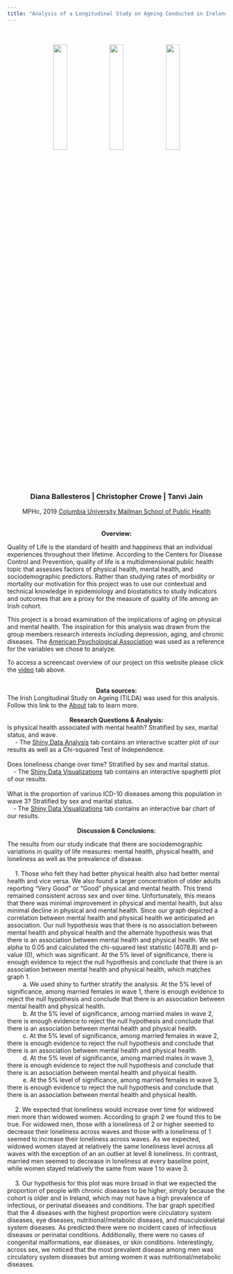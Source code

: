 ```yaml
---
title: "Analysis of a Longitudinal Study on Ageing Conducted in Ireland"
---
```

<br> 
<br> 
<center>
<img src ="images/old_couple_1.jpg" style="width:25%">
<img src ="images/old_couple_3.jpg" style="width:25%">
<img src ="images/old_couple_2.png" style="width:25%">
</center> 
<br> 
<br> 
<center>
### Diana Ballesteros | Christopher Crowe | Tanvi Jain 
MPHc, 2019 [Columbia University Mailman School of Public Health](https://www.mailman.columbia.edu/)
</center>
<br>
<br>
<center>
<b>
Overview:
</b>
</center>
Quality of Life is the standard of health and happiness that an individual experiences throughout their lifetime. According to the Centers for Disease Control and Prevention, quality of life is a multidimensional public health topic that assesses factors of physical health, mental health, and sociodemographic predictors. Rather than studying rates of morbidity or mortality our motivation for this project was to use our contextual and technical knowledge in epidemiology and biostatistics to study indicators and outcomes that are a proxy for the measure of quality of life among an Irish cohort.

This project is a broad examination of the implications of aging on physical and mental health. The inspiration for this analysis was drawn from the group members research interests including depression, aging, and chronic diseases. The [American Psychological Association](https://www.apa.org/helpcenter/aging-depression.aspx ) was used as a reference for the variables we chose to analyze.

To access a screencast overview of our project on this website please click the [video](www.youtube.com) tab above.

<br>
<center>
<b>
Data sources:
</b>
</center>
The Irish Longitudinal Study on Ageing (TILDA) was used for this analysis. Follow this link to the [About](https://deg2163.github.io/p8105_tilda.github.io/about.html) tab to learn more.
<br>
<br>
<center>
<b>
Research Questions & Analysis:
</b>
</center>
Is physical health associated with mental health? Stratified by sex, marital status, and wave.
<br>
&emsp; - The [Shiny Data Analysis](https://clc2229.shinyapps.io/shiny_analysis/) tab contains an interactive scatter plot of our results as well as a Chi-squared Test of Independence.
<br>
<br>
Does loneliness change over time? Stratified by sex and marital status.
<br>
&emsp;- The [Shiny Data Visualizations](https://clc2229.shinyapps.io/shiny_test/) tab contains an interactive spaghetti plot of our results.
<br>
<br>
What is the proportion of various ICD-10 diseases among this population in wave 3? Stratified by sex and marital status.
<br>
&emsp;- The [Shiny Data Visualizations](https://clc2229.shinyapps.io/shiny_test/) tab contains an interactive bar chart of our results.
<br>
<br>
<center>
<b>
Discussion & Conclusions:
</b>
</center>
The results from our study indicate that there are sociodemographic variations in quality of life measures: mental health, physical health, and loneliness as well as the prevalence of disease. 
<br>
<br>
&emsp; 1. Those who felt they had better physical health also had better mental health and vice versa. We also found a larger concentration of older adults reporting "Very Good" or "Good" physical and mental health. This trend remained consistent across sex and over time. Unfortunately, this means that there was minimal improvement in physical and mental health, but also minimal decline in physical and mental health. Since our graph depicted a correlation between mental health and physical health we anticipated an association. Our null hypothesis was that there is no association between mental health and physical health and the alternate hypothesis was that there is an association between mental health and physical health. We set alpha to 0.05 and calculated the chi-squared test statistic (4078.8) and p-value (0), which was significant. At the 5% level of significance, there is enough evidence to reject the null hypothesis and conclude that there is an association between mental health and physical health, which matches graph 1.
<br>
&emsp; &emsp; a. We used shiny to further stratify the analysis. At the 5% level of significance, among married females in wave 1, there is enough evidence to reject the null hypothesis and conclude that there is an association between mental health and physical health.
<br>
&emsp; &emsp; b. At the 5% level of significance, among married males in wave 2, there is enough evidence to reject the null hypothesis and conclude that there is an association between mental health and physical health.
<br>
&emsp; &emsp; c. At the 5% level of significance, among married females in wave 2, there is enough evidence to reject the null hypothesis and conclude that there is an association between mental health and physical health.
<br>
&emsp; &emsp; d. At the 5% level of significance, among married males in wave 3, there is enough evidence to reject the null hypothesis and conclude that there is an association between mental health and physical health.
<br>
&emsp; &emsp; e. At the 5% level of significance, among married females in wave 3, there is enough evidence to reject the null hypothesis and conclude that there is an association between mental health and physical health.
<br>
<br>
&emsp; 2. We expected that loneliness would increase over time for widowed men more than widowed women. According to graph 2 we found this to be true. For widowed men, those with a loneliness of 2 or higher seemed to decrease their loneliness across waves and those with a loneliness of 1 seemed to increase their loneliness across waves. As we expected, widowed women stayed at relatively the same loneliness level across all waves with the exception of an an outlier at level 8 loneliness. In contrast, married men seemed to decrease in loneliness at every baseline point, while women stayed relatively the same from wave 1 to wave 3.
<br>
<br>
&emsp; 3. Our hypothesis for this plot was more broad in that we expected the proportion of people with chronic diseases to be higher, simply because the cohort is older and in Ireland, which may not have a high prevalence of infectious, or perinatal diseases and conditions. The bar graph specified that the 4 diseases with the highest proportion were circulatory system diseases, eye diseases, nutritional/metabolic diseases, and musculoskeletal system diseases. As predicted there were no incident cases of infectious diseases or perinatal conditions. Additionally, there were no cases of congenital malformations, ear diseases, or skin conditions. Interestingly, across sex, we noticed that the most prevalent disease among men was circulatory system diseases but among women it was nutritional/metabolic diseases.


